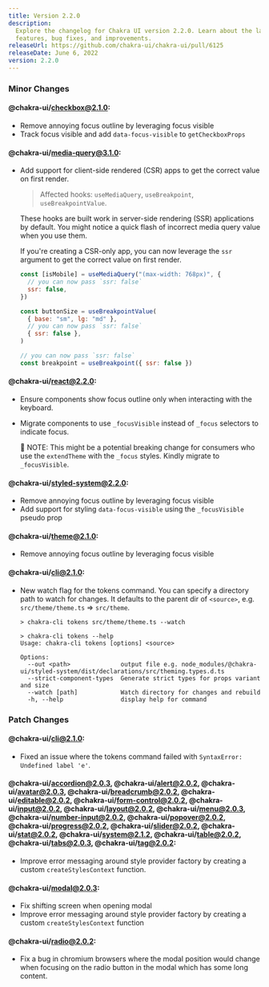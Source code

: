 ```yaml
---
title: Version 2.2.0
description:
  Explore the changelog for Chakra UI version 2.2.0. Learn about the latest
  features, bug fixes, and improvements.
releaseUrl: https://github.com/chakra-ui/chakra-ui/pull/6125
releaseDate: June 6, 2022
version: 2.2.0
---
```


### Minor Changes

#### @chakra-ui/checkbox@2.1.0:

- Remove annoying focus outline by leveraging focus visible
- Track focus visible and add `data-focus-visible` to `getCheckboxProps`

#### @chakra-ui/media-query@3.1.0:

- Add support for client-side rendered (CSR) apps to get the correct value on
  first render.

  > Affected hooks: `useMediaQuery`, `useBreakpoint`, `useBreakpointValue`.

  These hooks are built work in server-side rendering (SSR) applications by
  default. You might notice a quick flash of incorrect media query value when
  you use them.

  If you're creating a CSR-only app, you can now leverage the `ssr` argument to
  get the correct value on first render.

  ```jsx live=false
  const [isMobile] = useMediaQuery("(max-width: 768px)", {
    // you can now pass `ssr: false`
    ssr: false,
  })

  const buttonSize = useBreakpointValue(
    { base: "sm", lg: "md" },
    // you can now pass `ssr: false`
    { ssr: false },
  )

  // you can now pass `ssr: false`
  const breakpoint = useBreakpoint({ ssr: false })
  ```

#### @chakra-ui/react@2.2.0:

- Ensure components show focus outline only when interacting with the keyboard.

- Migrate components to use `_focusVisible` instead of `_focus` selectors to
  indicate focus.

  🚨 NOTE: This might be a potential breaking change for consumers who use the
  `extendTheme` with the `_focus` styles. Kindly migrate to `_focusVisible`.

#### @chakra-ui/styled-system@2.2.0:

- Remove annoying focus outline by leveraging focus visible
- Add support for styling `data-focus-visible` using the `_focusVisible` pseudo
  prop

#### @chakra-ui/theme@2.1.0:

- Remove annoying focus outline by leveraging focus visible

#### @chakra-ui/cli@2.1.0:

- New watch flag for the tokens command. You can specify a directory path to
  watch for changes. It defaults to the parent dir of `<source>`, e.g.
  `src/theme/theme.ts` => `src/theme`.

  ```shell
  > chakra-cli tokens src/theme/theme.ts --watch

  > chakra-cli tokens --help
  Usage: chakra-cli tokens [options] <source>

  Options:
    --out <path>              output file e.g. node_modules/@chakra-ui/styled-system/dist/declarations/src/theming.types.d.ts
    --strict-component-types  Generate strict types for props variant and size
    --watch [path]            Watch directory for changes and rebuild
    -h, --help                display help for command

  ```

### Patch Changes

#### @chakra-ui/cli@2.1.0:

- Fixed an issue where the tokens command failed with
  `SyntaxError: Undefined label 'e'`.

#### @chakra-ui/accordion@2.0.3, @chakra-ui/alert@2.0.2, @chakra-ui/avatar@2.0.3, @chakra-ui/breadcrumb@2.0.2, @chakra-ui/editable@2.0.2, @chakra-ui/form-control@2.0.2, @chakra-ui/input@2.0.2, @chakra-ui/layout@2.0.2, @chakra-ui/menu@2.0.3, @chakra-ui/number-input@2.0.2, @chakra-ui/popover@2.0.2, @chakra-ui/progress@2.0.2, @chakra-ui/slider@2.0.2, @chakra-ui/stat@2.0.2, @chakra-ui/system@2.1.2, @chakra-ui/table@2.0.2, @chakra-ui/tabs@2.0.3, @chakra-ui/tag@2.0.2:

- Improve error messaging around style provider factory by creating a custom
  `createStylesContext` function.

#### @chakra-ui/modal@2.0.3:

- Fix shifting screen when opening modal
- Improve error messaging around style provider factory by creating a custom
  `createStylesContext` function

#### @chakra-ui/radio@2.0.2:

- Fix a bug in chromium browsers where the modal position would change when
  focusing on the radio button in the modal which has some long content.
